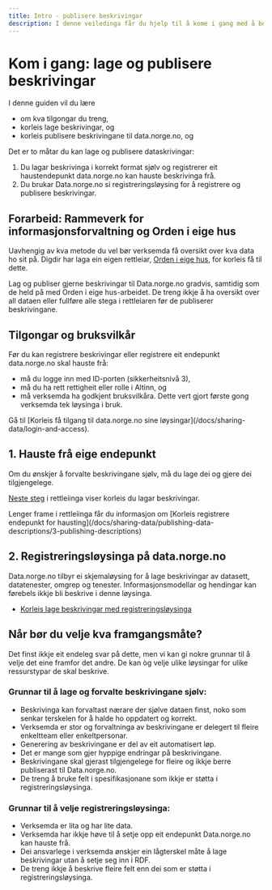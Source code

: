 ```yaml
---
title: Intro - publisere beskrivingar
description: I denne veiledinga får du hjelp til å kome i gang med å beskrive data og publisere beskrivinga til data.norge.no.
---
```


# Kom i gang: lage og publisere beskrivingar

I denne guiden vil du lære

- om kva tilgongar du treng,
- korleis lage beskrivingar, og
- korleis publisere beskrivingane til data.norge.no, og

<Divider />

Det er to måtar du kan lage og publisere dataskrivingar:

1. Du lagar beskrivinga i korrekt format sjølv og registrerer eit haustendepunkt data.norge.no kan hauste beskrivinga frå.
2. Du brukar Data.norge.no si registreringsløysing for å registrere og publisere beskrivingar.

## Forarbeid: Rammeverk for informasjonsforvaltning og Orden i eige hus

Uavhengig av kva metode du vel bør verksemda få oversikt over kva data ho sit på. Digdir har laga ein eigen rettleiar, [Orden i eige hus](https://www.digdir.no/informasjonsforvaltning/veileder-orden-i-eget-hus/2716), for korleis få til dette.

Lag og publiser gjerne beskrivingar til Data.norge.no gradvis, samtidig som de held på med Orden i eige hus-arbeidet. De treng ikkje å ha oversikt over all dataen eller fullføre alle stega i rettleiaren før de publiserer beskrivingane.

## Tilgongar og bruksvilkår

Før du kan registrere beskrivingar eller registrere eit endepunkt data.norge.no skal hauste frå:

- må du logge inn med ID-porten (sikkerheitsnivå 3),
- må du ha rett rettigheit eller rolle i Altinn, og
- må verksemda ha godkjent bruksvilkåra. Dette vert gjort første gong verksemda tek løysinga i bruk.

<Alert size='sm'>
    Gå til [Korleis få tilgang til data.norge.no sine løysingar](/docs/sharing-data/login-and-access).
</Alert>

## 1. Hauste frå eige endepunkt

Om du ønskjer å forvalte beskrivingane sjølv, må du lage dei og gjere dei tilgjengelege.

[Neste steg](/docs/sharing-data/publishing-data-descriptions/1-creating-descriptions-self) i rettleiinga viser korleis du lagar beskrivingar.

<Alert size='sm'>
    Lenger frame i rettleiinga får du informasjon om [Korleis registrere endepunkt for
    hausting](/docs/sharing-data/publishing-data-descriptions/3-publishing-descriptions)
</Alert>

## 2. Registreringsløysinga på data.norge.no

Data.norge.no tilbyr ei skjemaløysing for å lage beskrivingar av datasett, datatenester, omgrep og tenester. Informasjonsmodellar og hendingar kan førebels ikkje bli beskrive i denne løysinga.

- [Korleis lage beskrivingar med registreringsløysinga](/docs/sharing-data/publishing-data-descriptions/2-creating-descriptions-registration)

## Når bør du velje kva framgangsmåte?

Det finst ikkje eit endeleg svar på dette, men vi kan gi nokre grunnar til å velje det eine framfor det andre. De kan òg velje ulike løysingar for ulike ressurstypar de skal beskrive.

### Grunnar til å lage og forvalte beskrivingane sjølv:

- Beskrivinga kan forvaltast nærare der sjølve dataen finst, noko som senkar terskelen for å halde ho oppdatert og korrekt.
- Verksemda er stor og forvaltninga av beskrivingane er delegert til fleire enkeltteam eller enkeltpersonar.
- Generering av beskrivingane er del av eit automatisert løp.
- Det er mange som gjer hyppige endringar på beskrivingane.
- Beskrivingane skal gjerast tilgjengelege for fleire og ikkje berre publiserast til Data.norge.no.
- De treng å bruke felt i spesifikasjonane som ikkje er støtta i registreringsløysinga.

### Grunnar til å velje registreringsløysinga:

- Verksemda er lita og har lite data.
- Verksemda har ikkje høve til å setje opp eit endepunkt Data.norge.no kan hauste frå.
- Dei ansvarlege i verksemda ønskjer ein lågterskel måte å lage beskrivingar utan å setje seg inn i RDF.
- De treng ikkje å beskrive fleire felt enn dei som er støtta i registreringsløysinga.
